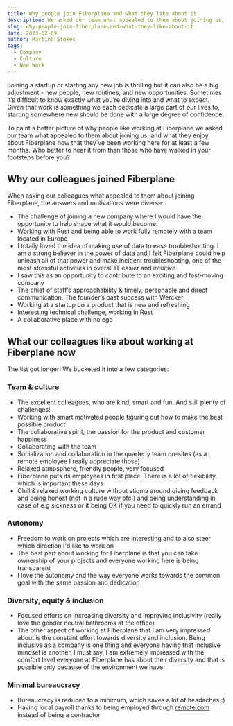 ```yaml
---
title: Why people join Fiberplane and what they like about it
description: We asked our team what appealed to them about joining us, and what they enjoy about Fiberplane now that they’ve been working here for at least a few months.
slug: why-people-join-fiberplane-and-what-they-like-about-it
date: 2023-02-09
author: Martina Stokes
tags:
  - Company
  - Culture
  - New Work
---
```


Joining a startup or starting any new job is thrilling but it can also be a big adjustment - new people, new routines, and new opportunities. Sometimes it’s difficult to know exactly what you’re diving into and what to expect. Given that work is something we each dedicate a large part of our lives to, starting somewhere new should be done with a large degree of confidence.

To paint a better picture of why people like working at Fiberplane we asked our team what appealed to them about joining us, and what they enjoy about Fiberplane now that they’ve been working here for at least a few months. Who better to hear it from than those who have walked in your footsteps before you?

## Why our colleagues joined Fiberplane

When asking our colleagues what appealed to them about joining Fiberplane, the answers and motivations were diverse:

- The challenge of joining a new company where I would have the opportunity to help shape what it would become.
- Working with Rust and being able to work fully remotely with a team located in Europe
- I totally loved the idea of making use of data to ease troubleshooting. I am a strong believer in the power of data and I felt Fiberplane could help unleash all of that power and make incident troubleshooting, one of the most stressful activities in overall IT easier and intuitive
- I saw this as an opportunity to contribute to an exciting and fast-moving company
- The chief of staff’s approachability & timely, personable and direct communication. The founder’s past success with Wercker
- Working at a startup on a product that is new and refreshing
- Interesting technical challenge, working in Rust
- A collaborative place with no ego

## What our colleagues like about working at Fiberplane now

The list got longer! We bucketed it into a few categories:

### Team & culture

- The excellent colleagues, who are kind, smart and fun. And still plenty of challenges!
- Working with smart motivated people figuring out how to make the best possible product
- The collaborative spirit, the passion for the product and customer happiness
- Collaborating with the team
- Socialization and collaboration in the quarterly team on-sites (as a remote employee I really appreciate those)
- Relaxed atmosphere, friendly people, very focused
- Fiberplane puts its employees in first place. There is a lot of flexibility, which is important these days
- Chill & relaxed working culture without stigma around giving feedback and being honest (not in a rude way ofc!) and being understanding in case of e.g sickness or it being OK if you need to quickly run an errand

### Autonomy

- Freedom to work on projects which are interesting and to also steer which direction I'd like to work on
- The best part about working for Fiberplane is that you can take ownership of your projects and everyone working here is being transparent
- I love the autonomy and the way everyone works towards the common goal with the same passion and dedication

### Diversity, equity & inclusion

- Focused efforts on increasing diversity and improving inclusivity (really love the gender neutral bathrooms at the office)
- The other aspect of working at Fiberplane that I am very impressed about is the constant effort towards diversity and inclusion. Being inclusive as a company is one thing and everyone having that inclusive mindset is another. I must say, I am extremely impressed with the comfort level everyone at Fiberplane has about their diversity and that is possible only because of the environment we have

### Minimal bureaucracy

- Bureaucracy is reduced to a minimum, which saves a lot of headaches :)
- Having local payroll thanks to being employed through [remote.com](http://remote.com/) instead of being a contractor
